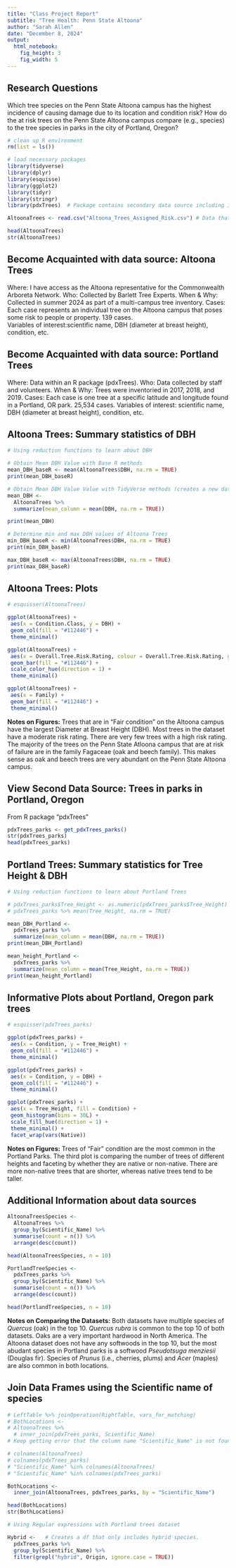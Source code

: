```yaml
---
title: "Class Project Report"
subtitle: "Tree Health: Penn State Altoona"
author: "Sarah Allen"
date: "December 8, 2024"
output: 
  html_notebook:
    fig_height: 3
    fig_width: 5
---
```


## Research Questions

Which tree species on the Penn State Altoona campus has the highest incidence of causing damage due to its location and condition risk?
How do the at risk trees on the Penn State Altoona campus compare (e.g., species) to the tree species in parks in the city of Portland, Oregon? 

```r
# clean up R environment
rm(list = ls())

# load necessary packages
library(tidyverse)
library(dplyr)
library(esquisse)
library(ggplot2)
library(tidyr)
library(stringr)
library(pdxTrees)  # Package contains secondary data source including information about trees in the city of Portland, Oregon, USA
```

```r
AltoonaTrees <- read.csv("Altoona_Trees_Assigned_Risk.csv") # Data that is NOT from an R package

head(AltoonaTrees)
str(AltoonaTrees)
```

## Become Acquainted with data source: Altoona Trees
Where: I have access as the Altoona representative for the Commonwealth Arboreta Network.
Who: Collected by Barlett Tree Experts.
When & Why: Collected in summer 2024 as part of a multi-campus tree inventory.
Cases: Each case represents an individual tree on the Altoona campus that poses some risk to people or property. 139 cases.  
Variables of interest:scientific name, DBH (diameter at breast height), condition, etc.

## Become Acquainted with data source: Portland Trees
Where: Data within an R package (pdxTrees). 
Who: Data collected by staff and volunteers. 
When & Why: Trees were inventoried in 2017, 2018, and 2019. 
Cases: Each case is one tree at a specific latitude and longitude found in a Portland, OR park. 25,534 cases. 
Variables of interest: scientific name, DBH (diameter at breast height), condition, etc.

## Altoona Trees: Summary statistics of DBH

```r
# Using reduction functions to learn about DBH

# Obtain Mean DBH Value with Base R methods
mean_DBH_baseR <- mean(AltoonaTrees$DBH, na.rm = TRUE)
print(mean_DBH_baseR)

# Obtain Mean DBH Value Value with TidyVerse methods (creates a new dataframe)
mean_DBH <- 
  AltoonaTrees %>%
  summarize(mean_column = mean(DBH, na.rm = TRUE))

print(mean_DBH)

# Determine min and max DBH values of Altoona Trees
min_DBH_baseR <- min(AltoonaTrees$DBH, na.rm = TRUE)
print(min_DBH_baseR)

max_DBH_baseR <- max(AltoonaTrees$DBH, na.rm = TRUE)
print(max_DBH_baseR)

```

## Altoona Trees: Plots

```r
# esquisser(AltoonaTrees)

ggplot(AltoonaTrees) +
 aes(x = Condition.Class, y = DBH) +
 geom_col(fill = "#112446") +
 theme_minimal()

ggplot(AltoonaTrees) +
 aes(x = Overall.Tree.Risk.Rating, colour = Overall.Tree.Risk.Rating, group = Common.Name) +
 geom_bar(fill = "#112446") +
 scale_color_hue(direction = 1) +
 theme_minimal()

ggplot(AltoonaTrees) +
 aes(x = Family) +
 geom_bar(fill = "#112446") +
 theme_minimal()
```
**Notes on Figures:** Trees that are in "Fair condition" on the Altoona campus have the largest Diameter at Breast Height (DBH). Most trees in the dataset have a moderate risk rating. There are very few trees with a high risk rating. The majority of the trees on the Penn State Atloona campus that are at risk of failure are in the family Fagaceae (oak and beech family). This makes sense as oak and beech trees are very abundant on the Penn State Altoona campus.  

## View Second Data Source: Trees in parks in Portland, Oregon
From R package "pdxTrees"

```r
pdxTrees_parks <- get_pdxTrees_parks()
str(pdxTrees_parks)
head(pdxTrees_parks)
```
## Portland Trees: Summary statistics for Tree Height & DBH

```r
# Using reduction functions to learn about Portland Trees

# pdxTrees_parks$Tree_Height <- as.numeric(pdxTrees_parks$Tree_Height)
# pdxTrees_parks %>% mean(Tree_Height, na.rm = TRUE)

mean_DBH_Portland <- 
  pdxTrees_parks %>%
  summarize(mean_column = mean(DBH, na.rm = TRUE))
print(mean_DBH_Portland)

mean_height_Portland <-
  pdxTrees_parks %>%
  summarize(mean_column = mean(Tree_Height, na.rm = TRUE))
print(mean_height_Portland)
```

## Informative Plots about Portland, Oregon park trees

```r
# esquisser(pdxTrees_parks)

ggplot(pdxTrees_parks) +
 aes(x = Condition, y = Tree_Height) +
 geom_col(fill = "#112446") +
 theme_minimal()

ggplot(pdxTrees_parks) +
 aes(x = Condition, y = DBH) +
 geom_col(fill = "#112446") +
 theme_minimal()

ggplot(pdxTrees_parks) +
 aes(x = Tree_Height, fill = Condition) +
 geom_histogram(bins = 30L) +
 scale_fill_hue(direction = 1) +
 theme_minimal() +
 facet_wrap(vars(Native))
```
**Notes on Figures:** Trees of "Fair" condition are the most common in the Portland Parks. 
The third plot is comparing the number of trees of different heights and faceting by whether they are native or non-native. There are more non-native trees that are shorter, whereas native trees tend to be taller.  

## Additional Information about data sources

```r
AltoonaTreesSpecies <-
  AltoonaTrees %>%
  group_by(Scientific_Name) %>%
  summarise(count = n()) %>%
  arrange(desc(count))

head(AltoonaTreesSpecies, n = 10) 

PortlandTreeSpecies <-
  pdxTrees_parks %>%
  group_by(Scientific_Name) %>%
  summarise(count = n()) %>%
  arrange(desc(count))

head(PortlandTreeSpecies, n = 10)
```

**Notes on Comparing the Datasets:** Both datasets have multiple species of *Quercus* (oak) in the top 10. *Quercus rubra* is common to the top 10 of both datasets. Oaks are a very important hardwood in North America. The Altoona dataset does not have any softwoods in the top 10, but the most abudant species in Portland parks is a softwood *Pseudotsuga menziesii* (Douglas fir). Species of *Prunus* (i.e., cherries, plums) and *Acer* (maples) are also common in both locations.   

## Join Data Frames using the Scientific name of species

```r
# LeftTable %>% joinOperation(RightTable, vars_for_matching)
# BothLocations <-
# AltoonaTrees %>% 
  # inner_join(pdxTrees_parks, Scientific_Name)
# Keep getting error that the column name "Scientific_Name" is not found

# colnames(AltoonaTrees)
# colnames(pdxTrees_parks)
# "Scientific_Name" %in% colnames(AltoonaTrees)
# "Scientific_Name" %in% colnames(pdxTrees_parks)

BothLocations <-
  inner_join(AltoonaTrees, pdxTrees_parks, by = "Scientific_Name")

head(BothLocations)
str(BothLocations)
```

```r
# Using Regular expressions with Portland trees dataset

Hybrid <-   # Creates a df that only includes hybrid species. 
  pdxTrees_parks %>%
  group_by(Scientific_Name) %>%
  filter(grepl("hybrid", Origin, ignore.case = TRUE))




```

